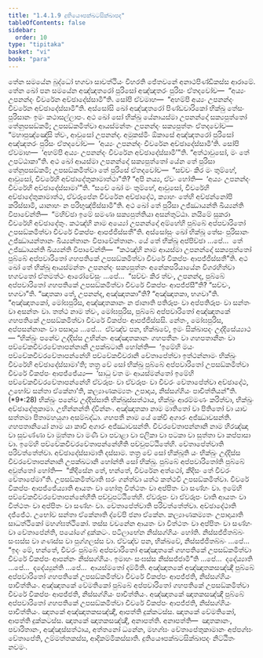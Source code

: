 ```yaml
---
title: "1.4.1.9 දුතියෞපක්ඛටසික්ඛාපද"
tableOfContents: false
sidebar:
  order: 10
type: "tipitaka"
basket: "vi"
book: "para"
---
```



<DynamicBreadcrumb />

<Division number="532" book="para">

<Paragraph number="2041" book="para">
තේන සමයේන බුද්ධෝ භගවා සාවත්ථියං විහරති ජේතවනේ අනාථපිණ්ඩිකස්ස ආරාමේ. තේන ඛෝ පන සමයේන අඤ්ඤතරෝ පුරිසෝ අඤ්ඤතරං පුරිසං ඒතදවෝච—  “අය්‍යං උපනන්දං චීවරේන අච්ඡාදේස්සාමී”ති. සෝපි ඒවමාහ—  “අහම්පි අය්‍යං උපනන්දං චීවරේන අච්ඡාදේස්සාමී”ති. අස්සෝසි ඛෝ අඤ්ඤතරෝ පිණ්ඩචාරිකෝ භික්ඛු තේසං පුරිසානං ඉමං කථාසල්ලාපං. අථ ඛෝ සෝ භික්ඛු යේනායස්මා උපනන්දෝ සක්‍යපුත්තෝ තේනුපසඞ්කමි; උපසඞ්කමිත්වා ආයස්මන්තං උපනන්දං සක්‍යපුත්තං ඒතදවෝච—  “මහාපුඤ්ඤෝසි ත්වං, ආවුසෝ උපනන්ද. අමුකස්මිං ඕකාසේ අඤ්ඤතරෝ පුරිසෝ අඤ්ඤතරං පුරිසං ඒතදවෝච—  ‘අය්‍යං උපනන්දං චීවරේන අච්ඡාදේස්සාමී’ති. සෝපි ඒවමාහ—  ‘අහම්පි අය්‍යං උපනන්දං චීවරේන අච්ඡාදේස්සාමී’”ති. “අත්ථාවුසෝ, මං තේ උපට්ඨාකා”ති.
</Paragraph>

<Paragraph number="2042" book="para">
අථ ඛෝ ආයස්මා උපනන්දෝ සක්‍යපුත්තෝ යේන තේ පුරිසා තේනුපසඞ්කමි; උපසඞ්කමිත්වා තේ පුරිසේ ඒතදවෝච—  “සච්චං කිර මං තුම්හේ, ආවුසෝ, චීවරේහි අච්ඡාදේතුකාමාත්ථා”ති? “අපි නය්‍ය, ඒවං හෝති—  ‘අය්‍යං උපනන්දං චීවරේහි අච්ඡාදේස්සාමා’”ති. “සචේ ඛෝ මං තුම්හේ, ආවුසෝ, චීවරේහි අච්ඡාදේතුකාමාත්ථ, ඒවරූපේන චීවරේන අච්ඡාදේථ, ක්‍යාහං තේහි අච්ඡන්නෝපි කරිස්සාමි, යානාහං න පරිභුඤ්ජිස්සාමී”ති. අථ ඛෝ තේ පුරිසා උජ්ඣායන්ති ඛිය්‍යන්ති විපාචේන්ති—  “මහිච්ඡා ඉමේ සමණා සක්‍යපුත්තියා අසන්තුට්ඨා. නයිමේ සුකරා චීවරේහි අච්ඡාදේතුං. කථඤ්හි නාම අය්‍යෝ උපනන්දෝ අම්හේහි පුබ්බේ අප්පවාරිතෝ උපසඞ්කමිත්වා චීවරේ විකප්පං ආපජ්ජිස්සතී”ති.
</Paragraph>

<Paragraph number="2043" book="para">
අස්සෝසුං ඛෝ භික්ඛූ තේසං පුරිසානං උජ්ඣායන්තානං ඛිය්‍යන්තානං විපාචේන්තානං. යේ තේ භික්ඛූ අප්පිච්ඡා …පේ…  තේ උජ්ඣායන්ති ඛිය්‍යන්ති විපාචේන්ති—  “කථඤ්හි නාම ආයස්මා උපනන්දෝ සක්‍යපුත්තෝ පුබ්බේ අප්පවාරිතෝ ගහපතිකේ උපසඞ්කමිත්වා චීවරේ විකප්පං ආපජ්ජිස්සතී”ති.
</Paragraph>

<Paragraph number="2044" book="para">
අථ ඛෝ තේ භික්ඛූ ආයස්මන්තං උපනන්දං සක්‍යපුත්තං අනේකපරියායේන විගරහිත්වා භගවතෝ ඒතමත්ථං ආරෝචේසුං …පේ…  “සච්චං කිර ත්වං, උපනන්ද, පුබ්බේ අප්පවාරිතෝ ගහපතිකේ උපසඞ්කමිත්වා චීවරේ විකප්පං ආපජ්ජසී”ති? “සච්චං, භගවා”ති. “ඤාතකා තේ, උපනන්ද, අඤ්ඤාතකා”ති? “අඤ්ඤාතකා, භගවා”ති. “අඤ්ඤාතකෝ, මෝඝපුරිස, අඤ්ඤාතකානං න ජානාති පතිරූපං වා අප්පතිරූපං වා සන්තං වා අසන්තං වා. තත්ථ නාම ත්වං, මෝඝපුරිස, පුබ්බේ අප්පවාරිතෝ අඤ්ඤාතකේ ගහපතිකේ උපසඞ්කමිත්වා චීවරේ විකප්පං ආපජ්ජිස්සසි. නේතං, මෝඝපුරිස, අප්පසන්නානං වා පසාදාය …පේ…  ඒවඤ්ච පන, භික්ඛවේ, ඉමං සික්ඛාපදං උද්දිසේය්‍යාථ—
</Paragraph>

</Division>
<Division number="533" book="para">

<Paragraph number="2045" book="para">
<Emphasis>“භික්ඛුං පනේව උද්දිස්ස උභින්නං අඤ්ඤාතකානං ගහපතීනං වා ගහපතානීනං වා පච්චේකචීවරචේතාපන්නානි උපක්ඛටානි හෝන්ති—  ‘ඉමේහි මයං පච්චේකචීවරචේතාපන්නේහි පච්චේකචීවරානි චේතාපේත්වා ඉත්ථන්නාමං භික්ඛුං චීවරේහි අච්ඡාදේස්සාමා’ති; තත්‍ර චේ සෝ භික්ඛු පුබ්බේ අප්පවාරිතෝ උපසඞ්කමිත්වා චීවරේ විකප්පං ආපජ්ජේය්‍ය—  ‘සාධු වත මං ආයස්මන්තෝ ඉමේහි පච්චේකචීවරචේතාපන්නේහි ඒවරූපං වා ඒවරූපං වා චීවරං චේතාපේත්වා අච්ඡාදේථ, උභෝව සන්තා ඒකේනා’ති, කල්‍යාණකම්‍යතං උපාදාය, නිස්සග්ගියං පාචිත්තියන්”</Emphasis>ති. (*9*:<Emphasis>28</Emphasis>)
</Paragraph>

</Division>
<Division number="534" book="para">

<Paragraph number="2046" book="para">
<Emphasis>භික්ඛුං පනේව උද්දිස්සා</Emphasis>ති භික්ඛුස්සත්ථාය, භික්ඛුං ආරම්මණං කරිත්වා, භික්ඛුං අච්ඡාදේතුකාමා.
</Paragraph>

<Paragraph number="2047" book="para">
<Emphasis>උභින්නන්</Emphasis>ති ද්වින්නං.
</Paragraph>

<Paragraph number="2048" book="para">
<Emphasis>අඤ්ඤාතකා</Emphasis> නාම මාතිතෝ වා පිතිතෝ වා යාව සත්තමා පිතාමහයුගා අසම්බද්ධා.
</Paragraph>

<Paragraph number="2049" book="para">
<Emphasis>ගහපතී</Emphasis> නාම යේ කේචි අගාරං අජ්ඣාවසන්ති.
</Paragraph>

<Paragraph number="2050" book="para">
<Emphasis>ගහපතානියෝ</Emphasis> නාම යා කාචි අගාරං අජ්ඣාවසන්ති.
</Paragraph>

<Paragraph number="2051" book="para">
<Emphasis>චීවරචේතාපන්නානි</Emphasis> නාම හිරඤ්ඤා වා සුවණ්ණා වා මුත්තා වා මණී වා පවාළා වා ඵලිකා වා පටකා වා සුත්තා වා කප්පාසා වා.
</Paragraph>

<Paragraph number="2052" book="para">
<Emphasis>ඉමේහි පච්චේකචීවරචේතාපන්නේහී</Emphasis>ති පච්චුපට්ඨිතේහි.
</Paragraph>

<Paragraph number="2053" book="para">
<Emphasis>චේතාපේත්වා</Emphasis>ති පරිවත්තේත්වා.
</Paragraph>

<Paragraph number="2054" book="para">
<Emphasis>අච්ඡාදේස්සාමා</Emphasis>ති දස්සාම.
</Paragraph>

<Paragraph number="2055" book="para">
<Emphasis>තත්‍ර චේ සෝ භික්ඛූ</Emphasis>ති යං භික්ඛුං උද්දිස්ස චීවරචේතාපන්නානි උපක්ඛටානි හෝන්ති සෝ භික්ඛු.
</Paragraph>

<Paragraph number="2056" book="para">
<Emphasis>පුබ්බේ අප්පවාරිතෝ</Emphasis>ති පුබ්බේ අවුත්තෝ හෝති—  “කීදිසේන තේ, භන්තේ, චීවරේන අත්ථෝ, කීදිසං තේ චීවරං චේතාපේමා”ති.
</Paragraph>

<Paragraph number="2057" book="para">
<Emphasis>උපසඞ්කමිත්වා</Emphasis>ති ඝරං ගන්ත්වා යත්ථ කත්ථචි උපසඞ්කමිත්වා.
</Paragraph>

<Paragraph number="2058" book="para">
<Emphasis>චීවරේ විකප්පං ආපජ්ජේය්‍යා</Emphasis>ති ආයතං වා හෝතු විත්ථතං වා අප්පිතං වා සණ්හං වා.
</Paragraph>

<Paragraph number="2059" book="para">
<Emphasis>ඉමේහි පච්චේකචීවරචේතාපන්නේහී</Emphasis>ති පච්චුපට්ඨිතේහි.
</Paragraph>

<Paragraph number="2060" book="para">
<Emphasis>ඒවරූපං වා ඒවරූපං වා</Emphasis>ති ආයතං වා විත්ථතං වා අප්පිතං වා සණ්හං වා.
</Paragraph>

<Paragraph number="2061" book="para">
<Emphasis>චේතාපේත්වා</Emphasis>ති පරිවත්තේත්වා.
</Paragraph>

<Paragraph number="2062" book="para">
<Emphasis>අච්ඡාදේථා</Emphasis>ති දජ්ජේථ.
</Paragraph>

<Paragraph number="2063" book="para">
<Emphasis>උභෝව සන්තා ඒකේනා</Emphasis>ති ද්වේපි ජනා ඒකේන.
</Paragraph>

<Paragraph number="2064" book="para">
<Emphasis>කල්‍යාණකම්‍යතං උපාදායා</Emphasis>ති සාධත්ථිකෝ මහග්ඝත්ථිකෝ.
</Paragraph>

<Paragraph number="2065" book="para">
තස්ස වචනේන ආයතං වා විත්ථතං වා අප්පිතං වා සණ්හං වා චේතාපේන්ති, පයෝගේ දුක්කටං. පටිලාභේන නිස්සග්ගියං හෝති. නිස්සජ්ජිතබ්බං සංඝස්ස වා ගණස්ස වා පුග්ගලස්ස වා. ඒවඤ්ච පන, භික්ඛවේ, නිස්සජ්ජිතබ්බං …පේ…  “ඉදං මේ, භන්තේ, චීවරං පුබ්බේ අප්පවාරිතෝ අඤ්ඤාතකේ ගහපතිකේ උපසඞ්කමිත්වා චීවරේ විකප්පං ආපන්නං නිස්සග්ගියං. ඉමාහං සංඝස්ස නිස්සජ්ජාමී”ති …පේ…  දදේය්‍යාති …පේ…  දදේය්‍යුන්ති …පේ…  ආයස්මතෝ දම්මීති.
</Paragraph>

</Division>
<Division number="535" book="para">

<Paragraph number="2066" book="para">
අඤ්ඤාතකේ අඤ්ඤාතකසඤ්ඤී පුබ්බේ අප්පවාරිතෝ ගහපතිකේ උපසඞ්කමිත්වා චීවරේ විකප්පං ආපජ්ජති, නිස්සග්ගියං පාචිත්තියං. අඤ්ඤාතකේ වේමතිකෝ පුබ්බේ අප්පවාරිතෝ ගහපතිකේ උපසඞ්කමිත්වා චීවරේ විකප්පං ආපජ්ජති, නිස්සග්ගියං පාචිත්තියං. අඤ්ඤාතකේ ඤාතකසඤ්ඤී පුබ්බේ අප්පවාරිතෝ ගහපතිකේ උපසඞ්කමිත්වා චීවරේ විකප්පං ආපජ්ජති, නිස්සග්ගියං පාචිත්තියං.
</Paragraph>

<Paragraph number="2067" book="para">
ඤාතකේ අඤ්ඤාතකසඤ්ඤී, ආපත්ති දුක්කටස්ස. ඤාතකේ වේමතිකෝ, ආපත්ති දුක්කටස්ස. ඤාතකේ ඤාතකසඤ්ඤී, අනාපත්ති.
</Paragraph>

</Division>
<Division number="536" book="para">

<Paragraph number="2068" book="para">
අනාපත්ති—  ඤාතකානං, පවාරිතානං, අඤ්ඤස්සත්ථාය, අත්තනෝ ධනේන, මහග්ඝං චේතාපේතුකාමානං අප්පග්ඝං චේතාපේති, උම්මත්තකස්ස, ආදිකම්මිකස්සාති.

</Paragraph>
</Division>

<Paragraph number="2069" type="center" book="para">
දුතියෞපක්ඛටසික්ඛාපදං නිට්ඨිතං නවමං.
</Paragraph>